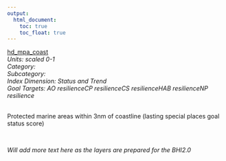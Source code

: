 ```yaml
---
output:
  html_document:
    toc: true
    toc_float: true
---
```


[hd_mpa_coast](https://github.com/OHI-Science/bhi/blob/master/baltic/layers/hd_mpa_coast_gl2018.csv)\
*Units: scaled 0-1*\
*Category:*\
*Subcategory:*\
*Index Dimension: Status and Trend*\
*Goal Targets: AO resilienceCP resilienceCS resilienceHAB resilienceNP resilience*\
<br>

Protected marine areas within 3nm of coastline (lasting special places goal status score)

<br>

*Will add more text here as the layers are prepared for the BHI2.0*

<br>



<br>

